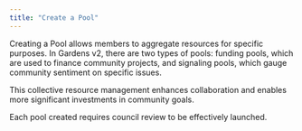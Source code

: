 ```yaml
---
title: "Create a Pool"
---
```


Creating a Pool allows members to aggregate resources for specific purposes. In Gardens v2, there are two types of pools: funding pools, which are used to finance community projects, and signaling pools, which gauge community sentiment on specific issues.

This collective resource management enhances collaboration and enables more significant investments in community goals.

Each pool created requires council review to be effectively launched.
